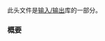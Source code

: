 {{cpp/header/title|syncstream|notes={{mark c++20}}}}
{{cpp/header/navbar}}
此头文件是[[cpp/io|输入/输出]]库的一部分。
{{dsc begin}}
{{dsc h1|包含}}
{{dsc inc|cpp/header/dsc ostream}}

{{dsc h1|类}}
{{dsc inc|cpp/io/dsc basic_syncbuf}}
{{dsc inc|cpp/io/dsc basic_osyncstream}}
{{dsc|{{tt|syncbuf}}{{mark c++20}}|{{c/core|std::basic_syncbuf&lt;char&gt;}}&lt;br&gt;{{mark typedef}}}}
{{dsc|{{tt|wsyncbuf}}{{mark c++20}}|{{c/core|std::basic_syncbuf&lt;wchar_t&gt;}}&lt;br&gt;{{mark typedef}}}}
{{dsc|{{tt|osyncstream}}{{mark c++20}}|{{c/core|std::basic_osyncstream&lt;char&gt;}}&lt;br&gt;{{mark typedef}}}}
{{dsc|{{tt|wosyncstream}}{{mark c++20}}|{{c/core|std::basic_osyncstream&lt;wchar_t&gt;}}&lt;br&gt;{{mark typedef}}}}

{{dsc h1|函数}}
{{dsc inc|cpp/io/basic_syncbuf/dsc swap2}}
{{dsc end}}

===概要===
{{cpp/synopsis/syncstream}}

{{langlinks|en|es|ja}}